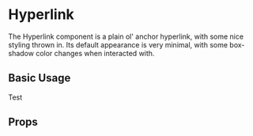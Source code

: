 
<Meta title="Hyperlink" component={Hyperlink} />


# Hyperlink

The Hyperlink component is a plain ol' anchor hyperlink, with some nice styling thrown in. Its default appearance is very minimal, with some box-shadow color changes when interacted with.

## Basic Usage

<Canvas>
  <Hyperlink href="#">Test</Hyperlink>
</Canvas>

## Props

<ArgsTable of={Hyperlink} />
